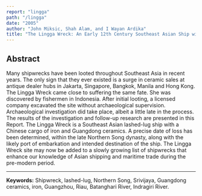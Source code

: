 ```yaml
---
report: "lingga"
path: "/lingga"
date: "2005"
author: "John Miksic, Shah Alam, and I Wayan Ardika"
title: "The Lingga Wreck: An Early 12th Century Southeast Asian Ship with a Chinese Cargo"
---
```


## Abstract

Many shipwrecks have been looted throughout Southeast Asia in recent years. The only sign that they ever existed is a surge in ceramic sales at antique dealer hubs in Jakarta, Singapore, Bangkok, Manila and Hong Kong.  The Lingga Wreck came close to suffering the same fate.  She was discovered by fishermen in Indonesia.  After initial looting, a licensed company excavated the site without archaeological supervision. Archaeological investigation did take place, albeit a little late in the process.  The results of the investigation and follow-up research are presented in this Report.  The Lingga Wreck is a Southeast Asian lashed-lug ship with a Chinese cargo of iron and Guangdong ceramics.  A precise date of loss has been determined, within the late Northern Song dynasty, along with the likely port of embarkation and intended destination of the ship.  The Lingga Wreck site may now be added to a slowly growing list of shipwrecks that enhance our knowledge of Asian shipping and maritime trade during the pre-modern period.

---

**Keywords:** Shipwreck, lashed-lug, Northern Song, Srivijaya, Guangdong ceramics, iron, Guangzhou, Riau, Batanghari River, Indragiri River.